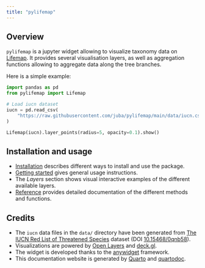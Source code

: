 ```yaml
---
title: "pylifemap"
---
```


## Overview

`pylifemap` is a jupyter widget allowing to visualize taxonomy data on [Lifemap](https://lifemap-ncbi.univ-lyon1.fr). It provides several visualisation layers, as well as aggregation functions allowing to aggregate data along the tree branches.

Here is a simple example:

```python
import pandas as pd
from pylifemap import Lifemap

# Load iucn dataset
iucn = pd.read_csv(
    "https://raw.githubusercontent.com/juba/pylifemap/main/data/iucn.csv"
)

Lifemap(iucn).layer_points(radius=5, opacity=0.1).show()
```

## Installation and usage

- [Installation](installation.qmd) describes different ways to install and use the package.
- [Getting started](getting_started.qmd) gives general usage instructions.
- The *Layers* section shows visual interactive examples of the different available layers.
- [Reference](reference/index.qmd) provides detailed documentation of the different methods and functions.

## Credits

- The `iucn` data files in the `data/` directory have been generated from [The IUCN Red List of Threatened Species](https://www.gbif.org/dataset/19491596-35ae-4a91-9a98-85cf505f1bd3) dataset (DOI [10.15468/0qnb58](https://doi.org/10.15468/0qnb58)).
- Visualizations are powered by [Open Layers](https://openlayers.org) and [deck.gl](https://deck.gl).
- The widget is developed thanks to the [anywidget](https://anywidget.dev) framework.
- This documentation website is generated by [Quarto](https://quarto.org) and [quartodoc](https://github.com/machow/quartodoc).

